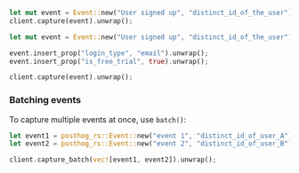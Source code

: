 
<Intro />

```rust
let mut event = Event::new("User signed up", "distinct_id_of_the_user");
client.capture(event).unwrap();
```

<NamingTip />

<SettingProperties />

```rust
let mut event = Event::new("User signed up", "distinct_id_of_the_user");

event.insert_prop("login_type", "email").unwrap();
event.insert_prop("is_free_trial", true).unwrap();

client.capture(event).unwrap();
```

### Batching events

To capture multiple events at once, use `batch()`:

```rust
let event1 = posthog_rs::Event::new("event 1", "distinct_id_of_user_A");
let event2 = posthog_rs::Event::new("event 2", "distinct_id_of_user_B");

client.capture_batch(vec![event1, event2]).unwrap();
```
